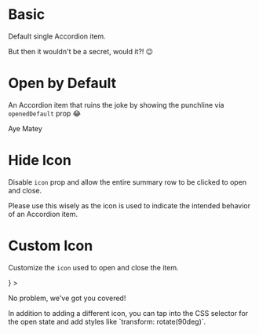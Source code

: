 
<Meta title="Layout/AccordionItem" component={AccordionItem} />

# Basic

Default single Accordion item.

<Canvas>
	<Story name="AccordionItem">
		<div className="Story__Padding">
			<AccordionItem>
				<Title>
					Click me to reveal a secret!
				</Title>
				<Text>
					<p>
						But then it wouldn't be a secret, would it?! 😉
					</p>
				</Text>
			</AccordionItem>
		</div>
	</Story>
</Canvas>

# Open by Default

An Accordion item that ruins the joke by showing the punchline via `openedDefault` prop 😂

<Canvas>
	<Story name="AccordionItem Opened">
		<div className="Story__Padding">
			<AccordionItem openedDefault>
				<Title>
					What did the pirate say when he turned 80?
				</Title>
				<Text>
					<p>
						Aye Matey
					</p>
				</Text>
			</AccordionItem>
		</div>
	</Story>
</Canvas>

# Hide Icon

Disable `icon` prop and allow the entire summary row to be clicked to open and close.

<Canvas>
	<Story name="AccordionItem No Icon">
		<div className="Story__Padding">
			<AccordionItem
				icon={false}
				clickArea="all"
			>
				<Title>
					Look, no icon! Click anywhere on this row.
				</Title>
				<Text>
					<p>
						Please use this wisely as the icon is used to indicate the intended behavior of an Accordion item.
					</p>
				</Text>
			</AccordionItem>
		</div>
	</Story>
</Canvas>

# Custom Icon

Customize the `icon` used to open and close the item.

<Canvas>
	<Story name="AccordionItem New Icon">
		<div className="Story__Padding">
			<AccordionItem
				icon={<CircleInfoIcon />}
			>
				<Title>
					Is the default icon not your jam?
				</Title>
				<Text>
					<p>
						No problem, we've got you covered!
					</p>
					<p>
						In addition to adding a different icon, you can tap into the CSS selector for the open state and add styles like `transform: rotate(90deg)`.
					</p>
				</Text>
			</AccordionItem>
		</div>
	</Story>
</Canvas>
